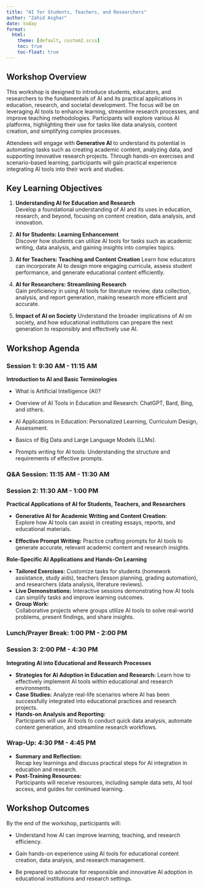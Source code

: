 ---
title: "AI for Students, Teachers, and Researchers"
author: "Zahid Asghar"
date: today
format: 
  html:
    theme: [default, custom2.scss]
    toc: true
    toc-float: true
---

## Workshop Overview

This workshop is designed to introduce students, educators, and researchers to the fundamentals of AI and its practical applications in education, research, and societal development. [The focus will be on leveraging AI tools to enhance learning, streamline research processes, and improve teaching methodologies. Participants will explore various AI platforms, highlighting their use for tasks like data analysis, content creation, and simplifying complex processes.]{.yellow}

Attendees will engage with [**Generative AI**]{.yellow} to understand its potential in automating tasks such as creating academic content, analyzing data, and supporting innovative research projects. [Through hands-on exercises and scenario-based learning, participants will gain practical experience integrating AI tools into their work and studies.]{.yellow}

## [Key Learning Objectives]{.yellow}


1. [**Understanding AI for Education and Research**]{.yellow}  
   Develop a foundational understanding of AI and its uses in education, research, and beyond, focusing on content creation, data analysis, and innovation.

2. [**AI for Students: Learning Enhancement**]{.yellow}  
   Discover how students can utilize AI tools for tasks such as academic writing, data analysis, and gaining insights into complex topics.

3. [**AI for Teachers: Teaching and Content Creation**  ]{.yellow}
   Learn how educators can incorporate AI to design more engaging curricula, assess student performance, and generate educational content efficiently.

4. [**AI for Researchers: Streamlining Research**]{.yellow}  
   Gain proficiency in using AI tools for literature review, data collection, analysis, and report generation, making research more efficient and accurate.

5. [**Impact of AI on Society** ]{.yellow} 
   Understand the broader implications of AI on society, and how educational institutions can prepare the next generation to responsibly and effectively use AI.

## [Workshop Agenda]{.yellow}

### Session 1: 9:30 AM - 11:15 AM
**Introduction to AI and Basic Terminologies**

- What is Artificial Intelligence (AI)?
- Overview of AI Tools in Education and Research: ChatGPT, Bard, Bing, and others.
- AI Applications in Education: Personalized Learning, Curriculum Design, Assessment.
- Basics of Big Data and Large Language Models (LLMs). 

- Prompts writing for AI tools: Understanding the structure and requirements of effective prompts. 


### Q&A Session: 11:15 AM - 11:30 AM

### Session 2: 11:30 AM - 1:00 PM 

[**Practical Applications of AI for Students, Teachers, and Researchers**]{.yellow}

- **Generative AI for Academic Writing and Content Creation:**  
   Explore how AI tools can assist in creating essays, reports, and educational materials.
   
- [**Effective Prompt Writing:** ]{.yellow} 
   Practice crafting prompts for AI tools to generate accurate, relevant academic content and research insights.

**Role-Specific AI Applications and Hands-On Learning**

- [**Tailored Exercises:**]{.yellow} Customize tasks for students (homework assistance, study aids), teachers (lesson planning, grading automation), and researchers (data analysis, literature reviews).  
- [**Live Demonstrations:** ]{.yellow} 
   Interactive sessions demonstrating how AI tools can simplify tasks and improve learning outcomes.
- [**Group Work:**]{.yellow}  
   Collaborative projects where groups utilize AI tools to solve real-world problems, present findings, and share insights.

### Lunch/Prayer Break: 1:00 PM - 2:00 PM

### Session 3: 2:00 PM - 4:30 PM
[**Integrating AI into Educational and Research Processes**]{.yellow}

- [**Strategies for AI Adoption in Education and Research:** ]{.yellow} 
   Learn how to effectively implement AI tools within educational and research environments.
- [**Case Studies:** ]{.yellow} 
   Analyze real-life scenarios where AI has been successfully integrated into educational practices and research projects.
- [**Hands-on Analysis and Reporting:**]{.yellow}  
   Participants will use AI tools to conduct quick data analysis, automate content generation, and streamline research workflows.

### Wrap-Up: 4:30 PM - 4:45 PM

- [**Summary and Reflection:**]{.yellow}  
   Recap key learnings and discuss practical steps for AI integration in education and research.
- [**Post-Training Resources:**]{.yellow}  
   Participants will receive resources, including sample data sets, AI tool access, and guides for continued learning.

## [Workshop Outcomes]{.yellow}

By the end of the workshop, participants will:  

- Understand how AI can improve learning, teaching, and research efficiency.  

- Gain hands-on experience using AI tools for educational content creation, data analysis, and research management.  

- Be prepared to advocate for responsible and innovative AI adoption in educational institutions and research settings.
